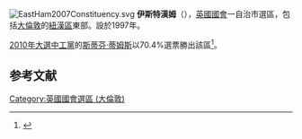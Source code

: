 {{NoteTA
|G1=PoliticiansUK
|G2=UK Places
|G3=People
|G4=Country
}}
[[File:EastHam2007Constituency.svg|right]]
'''伊斯特漢姆'''（{{lang-en|East Ham}}），[[英國|英國]][[英國國會|國會]]一自治市選區，包括[[大倫敦|大倫敦]]的[[紐漢區|紐漢區]]東部。設於1997年。

[[2010年英國大選|2010年大選中]][[工黨_(英國)|工黨]]的[[斯蒂芬·蒂姆斯|斯蒂芬·蒂姆斯]]以70.4%選票勝出該區<ref name="">{{cite news
|publisher=[[英國廣播公司|英國廣播公司]]
|date=2010年5月7日
|title=Election 2010/Constituency/East Ham
|url=http://news.bbc.co.uk/1/shared/election2010/results/constituency/b51.stm
|accessdate=2010年5月15日
|archive-date=2017年8月23日
|archive-url=https://web.archive.org/web/20170823102701/http://news.bbc.co.uk/1/shared/election2010/results/constituency/b51.stm
|dead-url=no
}}</ref>。

==参考文献==
<div class="references-small">
<references></references>
</div>

{{DEFAULTSORT:East Ham (UK Parliament constituency)}}
{{英國國會選區 (倫敦)}}
[[Category:英國國會選區_(大倫敦)|Category:英國國會選區 (大倫敦)]]